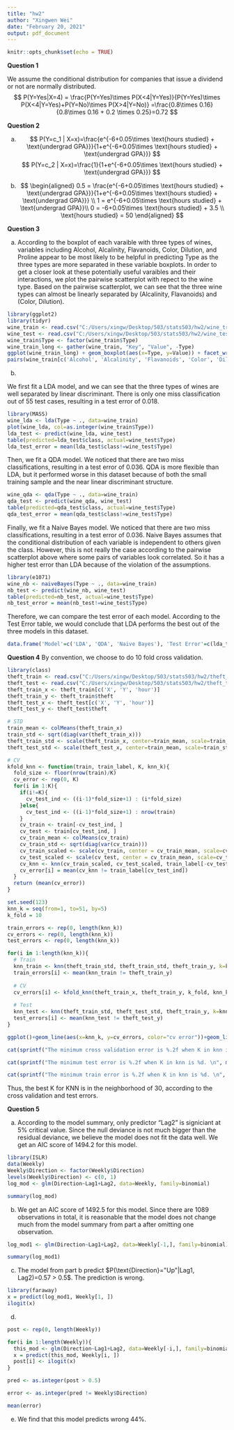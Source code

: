 ```yaml
---
title: "hw2"
author: "Xingwen Wei"
date: "February 20, 2021"
output: pdf_document
---
```


```r
knitr::opts_chunk$set(echo = TRUE)
```

**Question 1**

We assume the conditional distribution for companies that issue a dividend or not are normally distributed.
$$
P(Y=Yes|X=4) = \frac{P(Y=Yes)\times P(X<4|Y=Yes)}{P(Y=Yes)\times P(X<4|Y=Yes)+P(Y=No)\times P(X>4|Y=No)}
=\frac{0.8\times 0.16}{0.8\times 0.16 + 0.2 \times 0.25}=0.72
$$

**Question 2**

a) 
$$
P(Y=c_1 | X=x)=\frac{e^{-6+0.05\times \text{hours studied} + \text{undergrad GPA}}}{1+e^{-6+0.05\times \text{hours studied} + \text{undergrad GPA}}}
$$
$$
P(Y=c_2 | X=x)=\frac{1}{1+e^{-6+0.05\times \text{hours studied} + \text{undergrad GPA}}}
$$

b)
$$
\begin{aligned}
0.5 = \frac{e^{-6+0.05\times \text{hours studied} + \text{undergrad GPA}}}{1+e^{-6+0.05\times \text{hours studied} + \text{undergrad GPA}}} \\
1 = e^{-6+0.05\times \text{hours studied} + \text{undergrad GPA}}\\
0 = -6+0.05\times \text{hours studied} + 3.5 \\
\text{hours studied} = 50
\end{aligned}
$$

**Question 3**

a)
According to the boxplot of each varaible with three types of wines, variables including Alcohol, Alcalinity, Flavanoids, Color, Dilution, and Proline appear to be most likely to be helpful in predicting Type as the three types are more separated in these variable boxplots.
In order to get a closer look at these potentially useful varaibles and their interactions, we plot the pairwise scatterplot with repect to the wine type.
Based on the pairwise scatterplot, we can see that the three wine types can almost be linearly separated by (Alcalinity, Flavanoids) and (Color, Dilution).

```r
library(ggplot2)
library(tidyr)
wine_train <- read.csv("C:/Users/xingw/Desktop/503/stats503/hw2/wine_train.csv")
wine_test <- read.csv("C:/Users/xingw/Desktop/503/stats503/hw2/wine_test.csv")
wine_train$Type <- factor(wine_train$Type)
wine_train_long <- gather(wine_train, "Key", "Value", -Type)
ggplot(wine_train_long) + geom_boxplot(aes(x=Type, y=Value)) + facet_wrap(~Key, scales='free')
pairs(wine_train[c('Alcohol', 'Alcalinity', 'Flavanoids', 'Color', 'Dilution', 'Proline')], col=c('blue', 'green', 'red')[wine_train$Type])
```

b)

We first fit a LDA model, and we can see that the three types of wines are well separated by linear discriminant. 
There is only one miss classification out of 55 test cases, resulting in a test error of 0.018. 

```r
library(MASS)
wine_lda <- lda(Type ~ ., data=wine_train)
plot(wine_lda, col=as.integer(wine_train$Type))
lda_test <- predict(wine_lda, wine_test)
table(predicted=lda_test$class, actual=wine_test$Type)
lda_test_error = mean(lda_test$class!=wine_test$Type)
```

Then, we fit a QDA model.
We noticed that there are two miss classifications, resulting in a test error of 0.036.
QDA is more flexible than LDA, but it performed worse in this dataset because of both the small training sample and the near linear discriminant structure. 

```r
wine_qda <- qda(Type ~ ., data=wine_train)
qda_test <- predict(wine_qda, wine_test)
table(predicted=qda_test$class, actual=wine_test$Type)
qda_test_error = mean(qda_test$class!=wine_test$Type)
```

Finally, we fit a Naive Bayes model.
We noticed that there are two miss classifications, resulting in a test error of 0.036.
Naive Bayes assumes that the conditional distribution of each variable is independent to others given the class.
However, this is not really the case according to the pairwise scatterplot above where some pairs of variables look correlated.
So it has a higher test error than LDA because of the violation of the assumptions. 

```r
library(e1071)
wine_nb <- naiveBayes(Type ~ ., data=wine_train)
nb_test <- predict(wine_nb, wine_test)
table(predicted=nb_test, actual=wine_test$Type)
nb_test_error = mean(nb_test!=wine_test$Type)
```

Therefore, we can compare the test error of each model. According to the Test Error table, we would conclude that LDA performs the best out of the three models in this dataset.

```r
data.frame('Model'=c('LDA', 'QDA', 'Naive Bayes'), 'Test Error'=c(lda_test_error, qda_test_error, nb_test_error))
```


**Question 4**
By convention, we choose to do 10 fold cross validation. 


```r
library(class)
theft_train <- read.csv("C:/Users/xingw/Desktop/503/stats503/hw2/theft_train.csv")
theft_test <- read.csv("C:/Users/xingw/Desktop/503/stats503/hw2/theft_test.csv")
theft_train_x <- theft_train[c('X', 'Y', 'hour')]
theft_train_y <- theft_train$theft
theft_test_x <- theft_test[c('X', 'Y', 'hour')]
theft_test_y <- theft_test$theft

# STD
train_mean <- colMeans(theft_train_x)
train_std <- sqrt(diag(var(theft_train_x)))
theft_train_std <- scale(theft_train_x, center=train_mean, scale=train_std)
theft_test_std <- scale(theft_test_x, center=train_mean, scale=train_std)

# CV
kfold_knn <- function(train, train_label, K, knn_k){
  fold_size <- floor(nrow(train)/K)
  cv_error <- rep(0, K)
  for(i in 1:K){
    if(i!=K){
      cv_test_ind <- ((i-1)*fold_size+1) : (i*fold_size)
    }else{
      cv_test_ind <- ((i-1)*fold_size+1) : nrow(train)
    }
    cv_train <- train[-cv_test_ind, ]
    cv_test <- train[cv_test_ind, ]
    cv_train_mean <- colMeans(cv_train)
    cv_train_std <- sqrt(diag(var(cv_train)))
    cv_train_scaled <- scale(cv_train, center = cv_train_mean, scale=cv_train_std)
    cv_test_scaled <- scale(cv_test, center = cv_train_mean, scale=cv_train_std)
    cv_knn <- knn(cv_train_scaled, cv_test_scaled, train_label[-cv_test_ind], k=knn_k)
    cv_error[i] = mean(cv_knn != train_label[cv_test_ind])
  }
  return (mean(cv_error))
}

set.seed(123)
knn_k = seq(from=1, to=51, by=5)
k_fold = 10

train_errors <- rep(0, length(knn_k))
cv_errors <- rep(0, length(knn_k))
test_errors <- rep(0, length(knn_k))

for(i in 1:length(knn_k)){
  # Train
  knn_train <- knn(theft_train_std, theft_train_std, theft_train_y, k=knn_k[i])
  train_errors[i] <- mean(knn_train != theft_train_y)
  
  # CV
  cv_errors[i] <- kfold_knn(theft_train_x, theft_train_y, k_fold, knn_k[i])
  
  # Test
  knn_test <- knn(theft_train_std, theft_test_std, theft_train_y, k=knn_k[i])
  test_errors[i] <- mean(knn_test != theft_test_y)
}

ggplot()+geom_line(aes(x=knn_k, y=cv_errors, color="cv error"))+geom_line(aes(x=knn_k, y=train_errors, color="train error") )+geom_line(aes(x=knn_k, y=test_errors, color="test error"))+xlab('K in KNN')+ylab('Error Rate')


```


```r
cat(sprintf("The minimum cross validation error is %.2f when K in knn is %d.\n", min(cv_errors), knn_k[which.min(cv_errors)]))

cat(sprintf("The minimum test error is %.2f when K in knn is %d. \n", min(test_errors), knn_k[which.min(test_errors)]))

cat(sprintf("The minimum train error is %.2f when K in knn is %d. \n", min(train_errors), knn_k[which.min(train_errors)]))

```

Thus, the best K for KNN is in the neighborhood of 30, according to the cross validation and test errors.

**Question 5**

a)
According to the model summary, only predictor "Lag2" is signiciant at 5% critical value.
Since the null deviance is not much bigger than the residual deviance, we believe the model does not fit the data well.
We get an AIC score of 1494.2 for this model.

```r
library(ISLR)
data(Weekly)
Weekly$Direction <- factor(Weekly$Direction)
levels(Weekly$Direction) <- c(0, 1)
log_mod <- glm(Direction~Lag1+Lag2, data=Weekly, family=binomial)

summary(log_mod)
```

b)
We get an AIC score of 1492.5 for this model.
Since there are 1089 observations in total, it is reasonable that the model does not change much from the model summary from part a after omitting one observation.

```r

log_mod1 <- glm(Direction~Lag1+Lag2, data=Weekly[-1,], family=binomial)

summary(log_mod1)
```

c)
The model from part b predict $P(\text{Direction}="Up"|Lag1, Lag2)=0.57 > 0.5$.
The prediction is wrong.

```r
library(faraway)
x = predict(log_mod1, Weekly[1, ])
ilogit(x)
```

d)


```r
post <- rep(0, length(Weekly))

for(i in 1:length(Weekly)){
  this_mod <- glm(Direction~Lag1+Lag2, data=Weekly[-i,], family=binomial)
  x = predict(this_mod, Weekly[i, ])
  post[i] <- ilogit(x)
}

pred <- as.integer(post > 0.5)

error <- as.integer(pred != Weekly$Direction)

mean(error)
```

e)
We find that this model predicts wrong 44%. 
















